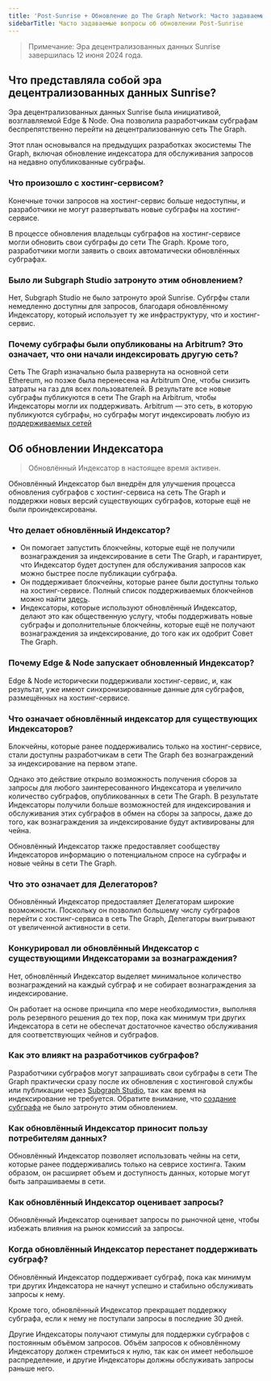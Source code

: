 ```yaml
---
title: 'Post-Sunrise + Обновление до The Graph Network: Часто задаваемые вопросы'
sidebarTitle: Часто задаваемые вопросы об обновлении Post-Sunrise
---
```


> Примечание: Эра децентрализованных данных Sunrise завершилась 12 июня 2024 года.

## Что представляла собой эра децентрализованных данных Sunrise?

Эра децентрализованных данных Sunrise была инициативой, возглавляемой Edge & Node. Она позволила разработчикам субграфам беспрепятственно перейти на децентрализованную сеть The Graph.

Этот план основывался на предыдущих разработках экосистемы The Graph, включая обновление индексатора для обслуживания запросов на недавно опубликованные субграфы.

### Что произошло с хостинг-сервисом?

Конечные точки запросов на хостинг-сервис больше недоступны, и разработчики не могут развертывать новые субграфы на хостинг-сервисе.

В процессе обновления владельцы субграфов на хостинг-сервисе могли обновить свои субграфы до сети The Graph. Кроме того, разработчики могли заявить о своих автоматически обновлённых субграфах.

### Было ли Subgraph Studio затронуто этим обновлением?

Нет, Subgraph Studio не было затронуто эрой Sunrise. Субгрфы стали немедленно доступны для запросов, благодаря обновлённому Индексатору, который использует ту же инфраструктуру, что и хостинг-сервис.

### Почему субграфы были опубликованы на Arbitrum? Это означает, что они начали индексировать другую сеть?

Сеть The Graph изначально была развернута на основной сети Ethereum, но позже была перенесена на Arbitrum One, чтобы снизить затраты на газ для всех пользователей. В результате все новые субграфы публикуются в сети The Graph на Arbitrum, чтобы Индексаторы могли их поддерживать. Arbitrum — это сеть, в которую публикуются субграфы, но субграфы могут индексировать любую из [поддерживаемых сетей](/supported-networks/)

## Об обновлении Индексатора

> Обновлённый Индексатор в настоящее время активен.

Обновлённый Индексатор был внедрён для улучшения процесса обновления субграфов с хостинг-сервиса на сеть The Graph и поддержки новых версий существующих субграфов, которые ещё не были проиндексированы.

### Что делает обновлённый Индексатор?

- Он помогает запустить блокчейны, которые ещё не получили вознаграждения за индексирование в сети The Graph, и гарантирует, что Индексатор будет доступен для обслуживания запросов как можно быстрее после публикации субграфа.
- Он поддерживает блокчейны, которые ранее были доступны только на хостинг-сервисе. Полный список поддерживаемых блокчейнов можно найти [здесь](/supported-networks/).
- Индексаторы, которые используют обновлённый Индексатор, делают это как общественную услугу, чтобы поддерживать новые субграфы и дополнительные блокчейны, которые ещё не получают вознаграждения за индексирование, до того как их одобрит Совет The Graph.

### Почему Edge & Node запускает обновленный Индексатор?

Edge & Node исторически поддерживали хостинг-сервис, и, как результат, уже имеют синхронизированные данные для субграфов, размещённых на хостинг-сервисе.

### Что означает обновлённый индексатор для существующих Индексаторов?

Блокчейны, которые ранее поддерживались только на хостинг-сервисе, стали доступны разработчикам в сети The Graph без вознаграждений за индексирование на первом этапе.

Однако это действие открыло возможность получения сборов за запросы для любого заинтересованного Индексатора и увеличило количество субграфов, опубликованных в сети The Graph. В результате Индексаторы получили больше возможностей для индексирования и обслуживания этих субграфов в обмен на сборы за запросы, даже до того, как вознаграждения за индексирование будут активированы для чейна.

Обновлённый Индексатор также предоставляет сообществу Индексаторов информацию о потенциальном спросе на субграфы и новые чейны в сети The Graph.

### Что это означает для Делегаторов?

Обновлённый Индексатор предоставляет Делегаторам широкие возможности. Поскольку он позволил большему числу субграфов перейти с хостинг-сервиса в сеть The Graph, Делегаторы выигрывают от увеличенной активности в сети.

### Конкурировал ли обновлённый Индексатор с существующими Индексаторами за вознаграждения?

Нет, обновлённый Индексатор выделяет минимальное количество вознаграждений на каждый субграф и не собирает вознаграждения за индексирование.

Он работает на основе принципа «по мере необходимости», выполняя роль резервного решения до тех пор, пока как минимум три других Индексатора в сети не обеспечат достаточное качество обслуживания для соответствующих чейнов и субграфов.

### Как это влиякт на разработчиков субграфов?

Разработчики субграфов могут запрашивать свои субграфы в сети The Graph практически сразу после их обновления с хостинговой службы или публикации через [Subgraph Studio](/subgraphs/developing/publishing/publishing-a-subgraph/), так как время на индексирование не требуется. Обратите внимание, что [создание субграфа](/developing/creating-a-subgraph/) не было затронуто этим обновлением.

### Как обновлённый Индексатор приносит пользу потребителям данных?

Обновлённый Индексатор позволяет использовать чейны на сети, которые ранее поддерживались только на севрисе хостинга. Таким образом, он расширяет объем и доступность данных, которые могут быть запрашиваемы в сети.

### Как обновлённый Индексатор оценивает запросы?

Обновлённый Индексатор оценивает запросы по рыночной цене, чтобы избежать влияния на рынок комиссий за запросы.

### Когда обновлённый Индексатор перестанет поддерживать субграф?

Обновлённый Индексатор поддерживает субграф, пока как минимум три других Индексатора не начнут успешно и стабильно обслуживать запросы к нему.

Кроме того, обновлённый Индексатор прекращает поддержку субграфа, если к нему не поступали запросы в последние 30 дней.

Другие Индексаторы получают стимулы для поддержки субграфов с постоянным объёмом запросов. Объём запросов к обновлённому Индексатору должен стремиться к нулю, так как он имеет небольшое распределение, и другие Индексаторы должны обслуживать запросы раньше него.
